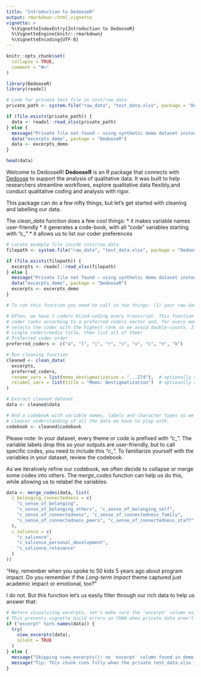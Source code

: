 ```yaml
---
title: "Introduction to DedooseR"
output: rmarkdown::html_vignette
vignette: >
  %\VignetteIndexEntry{Introduction to DedooseR}
  %\VignetteEngine{knitr::rmarkdown}
  %\VignetteEncoding{UTF-8}
---
```


```r
knitr::opts_chunk$set(
  collapse = TRUE,
  comment = "#>"
)
```


```r
library(DedooseR)
library(readxl)

# Look for private test file in inst/raw_data
private_path <- system.file("raw_data", "test_data.xlsx", package = "DedooseR")

if (file.exists(private_path)) {
  data <- readxl::read_xlsx(private_path)
} else {
  message("Private file not found — using synthetic demo dataset instead.")
  data("excerpts_demo", package = "DedooseR")
  data <- excerpts_demo
}

head(data)
```

Welcome to DedooseR! **DedooseR** is an R package that connects with 
[Dedoose](https://www.dedoose.com/) to support the analysis of qualitative data.
It was built to help researchers streamline workflows, explore qualitative data 
flexibly,and conduct qualitative coding and analysis with rigor. 

This package can do a few nifty things, but let's get started with cleaning and 
labelling our data. 

The *clean_data* function does a few cool things:
* it makes variable names user-friendly
* it generates a code-book, with all "code" variables starting with "c_"
* it allows us to list our coder preferences

```r
# Locate example file inside inst/raw_data
filepath <- system.file("raw_data", "test_data.xlsx", package = "DedooseR")

if (file.exists(filepath)) {
  excerpts <- readxl::read_xlsx(filepath)
} else {
  message("Private file not found — using synthetic demo dataset instead.")
  data("excerpts_demo", package = "DedooseR")
  excerpts <- excerpts_demo
}

# To run this function you need to call in two things: (1) your raw data and (2) your coder preferences

# Often, we have 2 coders blind-coding every transcript. This function assigns 
# coder ranks according to a preferred coders vector and, for every media title, 
# selects the coder with the highest rank so we avoid double-counts. If you have 
# single coders/media title, then list all of them!
# Preferred coder order
preferred_coders <- c("a", "l", "i", "r", "s", "v", "c", "n", "k")

# Run cleaning function
cleaned <- clean_data(
  excerpts,
  preferred_coders,
  rename_vars = list(memo_destigmatization = "...274"),  # optionally rename variables
  relabel_vars = list(title = "Memo: Destigmatization")  # optioanlly relabel variables
)

# Extract cleaned dataset
data <- cleaned$data

# And a codebook with variable names, labels and character types so we have a
# clearer understanding of all the data we have to play with. 
codebook <- cleaned$codebook

```

Please note: In your dataset, every theme or code is prefixed with "c_". The variable labels 
drop this so your outputs are user-friendly, but to call specific codes, you need to include this "c_".
To familiarize yourself with the variables in your dataset, review the codebook.

As we iteratively refine our codebook, we often decide to collapse or merge
some codes into others. The *merge_codes* function can help us do this, while 
allowing us to relabel the variables:

```r
data <- merge_codes(data, list(
  c_belonging_connectedness = c(
    "c_sense_of_belonging",
    "c_sense_of_belonging_others", "c_sense_of_belonging_self",
    "c_sense_of_connectedness", "c_sense_of_connectedness_family",
    "c_sense_of_connectedness_peers", "c_sense_of_connectedness_staff"
  ),
  c_salience = c(
    "c_salience",
    "c_salience_personal_development",
    "c_salience_relevance"
  )
))
```

"Hey, remember when you spoke to 50 kids 5 years ago about program impact. 
Do you remember if the *Long-term impact* theme captured just academic 
impact or emotional, too?"

I do not. But this function let's us easily filter through our rich data to
help us answer that:

```r
# Before visualizing excerpts, let's make sure the 'excerpt' column exists.
# This prevents vignette build errors on CRAN when private data aren't shipped.
if ("excerpt" %in% names(data)) {
  try(
    view_excerpts(data),
    silent = TRUE
  )
} else {
  message("Skipping view_excerpts(): no 'excerpt' column found in demo data.")
  message("Tip: This chunk runs fully when the private test_data.xlsx is available.")
}
```

